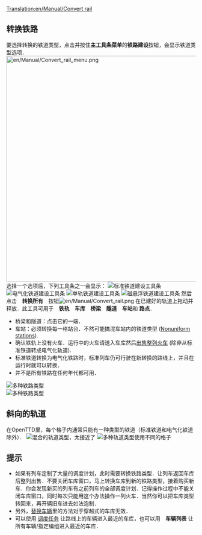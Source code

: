[[Translation:en/Manual/Convert rail]]
{{zh/Manual/Tutorial/教程}}
==转换铁路==
要选择转换的铁道类型，点击并按住'''主工具条菜单'''的'''铁路建设'''按钮，会显示铁道类型选项．
[[File:en/Manual/Convert rail menu.png|600px]]<br/>
选择一个选项后，下列工具条之一会显示：
[[File:en/Manual/Railroad Construction.png|none|frame|标准铁道建设工具条]]
[[File:en/Manual/Electrified Railway Construction.png|none|frame|电气化铁道建设工具条]]
[[File:en/Manual/Monorail Construction.png|none|frame|单轨铁道建设工具条]]
[[File:en/Manual/Maglev Construction.png|none|frame|磁悬浮铁道建设工具条]]
然后点击　'''转换所有'''　按钮[[File:en/Manual/Convert rail.png]] 在已建好的轨道上拖动并释放．此工具可用于　'''铁轨'''　'''车库'''　'''桥梁'''　'''隧道'''　'''车站'''和 '''路点'''．
*桥梁和隧道：点击它的一端．
*车站：必须转换每一格站台．不然可能搞混车站内的铁道类型 ([[en/Archive/Manual/Settings/Nonuniform stations|Nonuniform stations]]).
*确认铁轨上没有火车．运行中的火车请送入车库然后[[en/Manual/Sell entire train|出售整列火车]] (除非从标准铁道转成电气化轨道).
*标准铁道转换为电气化铁路时，标准列车仍可行驶在新转换的路线上，并且在运行时就可以转换．
*并不是所有铁路在任何年代都可用．
[[File:en/Manual/Convert rail tunnel.png|none|frame|多种铁路类型]]<br/>
[[File:en/Manual/Convert station.png|none|frame|多种铁路类型]]

==斜向的轨道==
在OpenTTD里，每个格子内通常只能有一种类型的铁道（标准铁道和电气化铁道除外）．
[[File:en/Manual/Convert rail close.png|left|frame|混合的轨道类型，太接近了]]
[[File:en/Manual/Convert rail good.png|none|frame|多种轨道类型使用不同的格子]]

==提示==
* 如果有列车定制了大量的调度计划，此时需要转换铁路类型．让列车返回车库后整列出售．不要关闭车库窗口，马上转换车库到新的铁路类型，接着购买新车．你会发现新买的列车有之前列车的全部调度计划．记得操作过程中不能关闭车库窗口，同时每次只能用这个办法操作一列火车．当然你可以把车库类型转回来，再开辆旧车进去如法泡制．
*另外，[[zh/Manual/教程/替换车辆|替换车辆]]里的方法对于穿越式的车库无效．
*可以使用 [[zh/Manual/教程/调度任务|调度任务]] 让路线上的车辆进入最近的车库，也可以用　'''车辆列表''' 让所有车辆/指定编组进入最近的车库．